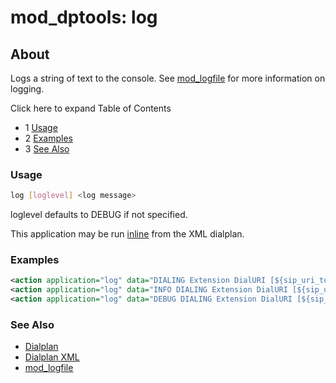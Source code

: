 
# mod_dptools: log 

 

## About

Logs a string of text to the console. See [mod\_logfile](../mod_logfile_1048990.mdx#about) for more information on logging.

Click here to expand Table of Contents

* 1 [Usage](#usage)
* 2 [Examples](#examples)
* 3 [See Also](#see-also)

### Usage

```bash
log [loglevel] <log message>
```

loglevel defaults to DEBUG if not specified.

This application may be run [inline](../../Dialplan/XML-Dialplan/index.mdx#about) from the XML dialplan.

### Examples

```xml
<action application="log" data="DIALING Extension DialURI [${sip_uri_to_dial}]"/>
<action application="log" data="INFO DIALING Extension DialURI [${sip_uri_to_dial}]"/>
<action application="log" data="DEBUG DIALING Extension DialURI [${sip_uri_to_dial}]"/>
```

### See Also

* [Dialplan](../../Dialplan/index.mdx#about)
* [Dialplan XML](../../Dialplan/XML-Dialplan/index.mdx#about)
* [mod\_logfile](../mod_logfile_1048990.mdx#about)



